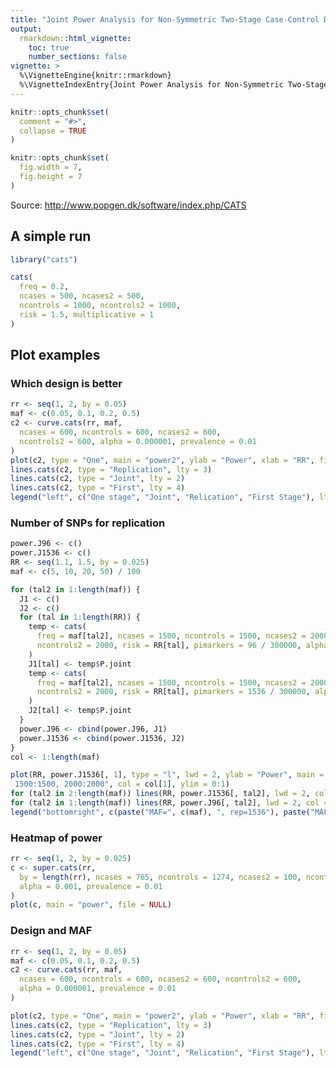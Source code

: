 ```yaml
---
title: "Joint Power Analysis for Non-Symmetric Two-Stage Case-Control Designs"
output:
  rmarkdown::html_vignette:
    toc: true
    number_sections: false
vignette: >
  %\VignetteEngine{knitr::rmarkdown}
  %\VignetteIndexEntry{Joint Power Analysis for Non-Symmetric Two-Stage Case-Control Designs}
---
```


```r
knitr::opts_chunk$set(
  comment = "#>",
  collapse = TRUE
)
```

```r
knitr::opts_chunk$set(
  fig.width = 7,
  fig.height = 7
)
```

Source: <http://www.popgen.dk/software/index.php/CATS>

## A simple run

```r
library("cats")

cats(
  freq = 0.2,
  ncases = 500, ncases2 = 500,
  ncontrols = 1000, ncontrols2 = 1000,
  risk = 1.5, multiplicative = 1
)
```

## Plot examples

### Which design is better

```r
rr <- seq(1, 2, by = 0.05)
maf <- c(0.05, 0.1, 0.2, 0.5)
c2 <- curve.cats(rr, maf,
  ncases = 600, ncontrols = 600, ncases2 = 600,
  ncontrols2 = 600, alpha = 0.000001, prevalence = 0.01
)
plot(c2, type = "One", main = "power2", ylab = "Power", xlab = "RR", file = NULL, col = 1:4)
lines.cats(c2, type = "Replication", lty = 3)
lines.cats(c2, type = "Joint", lty = 2)
lines.cats(c2, type = "First", lty = 4)
legend("left", c("One stage", "Joint", "Relication", "First Stage"), lty = 1:4, bty = "n")
```

### Number of SNPs for replication

```r
power.J96 <- c()
power.J1536 <- c()
RR <- seq(1.1, 1.5, by = 0.025)
maf <- c(5, 10, 20, 50) / 100

for (tal2 in 1:length(maf)) {
  J1 <- c()
  J2 <- c()
  for (tal in 1:length(RR)) {
    temp <- cats(
      freq = maf[tal2], ncases = 1500, ncontrols = 1500, ncases2 = 2000,
      ncontrols2 = 2000, risk = RR[tal], pimarkers = 96 / 300000, alpha = 0.05 / 300000
    )
    J1[tal] <- temp$P.joint
    temp <- cats(
      freq = maf[tal2], ncases = 1500, ncontrols = 1500, ncases2 = 2000,
      ncontrols2 = 2000, risk = RR[tal], pimarkers = 1536 / 300000, alpha = 0.05 / 300000
    )
    J2[tal] <- temp$P.joint
  }
  power.J96 <- cbind(power.J96, J1)
  power.J1536 <- cbind(power.J1536, J2)
}
col <- 1:length(maf)

plot(RR, power.J1536[, 1], type = "l", lwd = 2, ylab = "Power", main = "Multiplicative model,
 1500:1500, 2000:2000", col = col[1], ylim = 0:1)
for (tal2 in 2:length(maf)) lines(RR, power.J1536[, tal2], lwd = 2, col = col[tal2], type = "l")
for (tal2 in 1:length(maf)) lines(RR, power.J96[, tal2], lwd = 2, col = col[tal2], type = "l", lty = 2)
legend("bottomright", c(paste("MAF=", c(maf), ", rep=1536"), paste("MAF=", c(maf), ", rep=96")), col = col, lwd = 2, bty = "n", lty = c(rep(1, length(maf)), rep(2, length(maf))))
```

### Heatmap of power

```r
rr <- seq(1, 2, by = 0.025)
c <- super.cats(rr,
  by = length(rr), ncases = 765, ncontrols = 1274, ncases2 = 100, ncontrols2 = 100,
  alpha = 0.001, prevalence = 0.01
)
plot(c, main = "power", file = NULL)
```

### Design and MAF

```r
rr <- seq(1, 2, by = 0.05)
maf <- c(0.05, 0.1, 0.2, 0.5)
c2 <- curve.cats(rr, maf,
  ncases = 600, ncontrols = 600, ncases2 = 600, ncontrols2 = 600,
  alpha = 0.000001, prevalence = 0.01
)

plot(c2, type = "One", main = "power2", ylab = "Power", xlab = "RR", file = NULL, col = 1:4)
lines.cats(c2, type = "Replication", lty = 3)
lines.cats(c2, type = "Joint", lty = 2)
lines.cats(c2, type = "First", lty = 4)
legend("left", c("One stage", "Joint", "Relication", "First Stage"), lty = 1:4, bty = "n")
```
